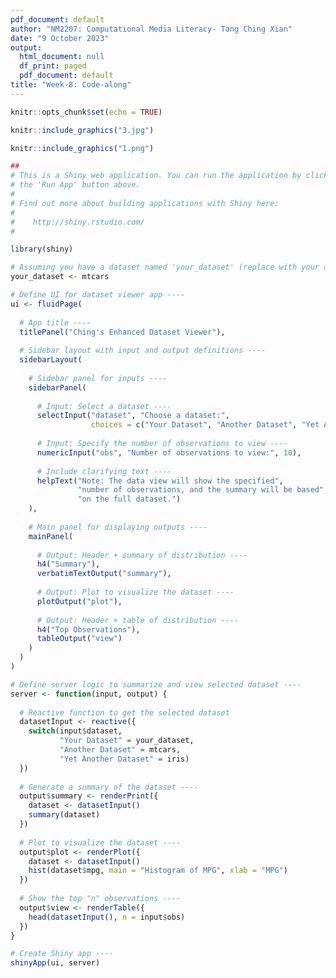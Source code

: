 ```yaml
---
pdf_document: default
author: "NM2207: Computational Media Literacy- Tang Ching Xian"
date: "9 October 2023"
output:
  html_document: null
  df_print: paged
  pdf_document: default
title: "Week-8: Code-along"
---
```


```r
knitr::opts_chunk$set(echo = TRUE)
```

```r
knitr::include_graphics("3.jpg") 
```
```r
knitr::include_graphics("1.png") 

##
# This is a Shiny web application. You can run the application by clicking
# the 'Run App' button above.
#
# Find out more about building applications with Shiny here:
#
#    http://shiny.rstudio.com/
#

library(shiny)

# Assuming you have a dataset named 'your_dataset' (replace with your actual dataset)
your_dataset <- mtcars

# Define UI for dataset viewer app ----
ui <- fluidPage(
  
  # App title ----
  titlePanel("Ching's Enhanced Dataset Viewer"),
  
  # Sidebar layout with input and output definitions ----
  sidebarLayout(
    
    # Sidebar panel for inputs ----
    sidebarPanel(
      
      # Input: Select a dataset ----
      selectInput("dataset", "Choose a dataset:",
                  choices = c("Your Dataset", "Another Dataset", "Yet Another Dataset")),
      
      # Input: Specify the number of observations to view ----
      numericInput("obs", "Number of observations to view:", 10),
      
      # Include clarifying text ----
      helpText("Note: The data view will show the specified",
               "number of observations, and the summary will be based",
               "on the full dataset.")
    ),
    
    # Main panel for displaying outputs ----
    mainPanel(
      
      # Output: Header + summary of distribution ----
      h4("Summary"),
      verbatimTextOutput("summary"),
      
      # Output: Plot to visualize the dataset ----
      plotOutput("plot"),
      
      # Output: Header + table of distribution ----
      h4("Top Observations"),
      tableOutput("view")
    )
  )
)

# Define server logic to summarize and view selected dataset ----
server <- function(input, output) {
  
  # Reactive function to get the selected dataset
  datasetInput <- reactive({
    switch(input$dataset,
           "Your Dataset" = your_dataset,
           "Another Dataset" = mtcars,
           "Yet Another Dataset" = iris)
  })
  
  # Generate a summary of the dataset ----
  output$summary <- renderPrint({
    dataset <- datasetInput()
    summary(dataset)
  })
  
  # Plot to visualize the dataset ----
  output$plot <- renderPlot({
    dataset <- datasetInput()
    hist(dataset$mpg, main = "Histogram of MPG", xlab = "MPG")
  })
  
  # Show the top "n" observations ----
  output$view <- renderTable({
    head(datasetInput(), n = input$obs)
  })
}

# Create Shiny app ----
shinyApp(ui, server)


```

